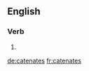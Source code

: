 
==English==

===Verb===
{{head|en|verb form}}

# {{en-third-person singular of|catenate}}

[[de:catenates]]
[[fr:catenates]]